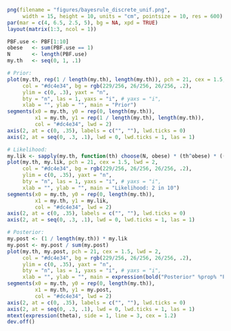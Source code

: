 
```r
png(filename = "figures/bayesrule_discrete_unif.png", 
     width = 15, height = 10, units = "cm", pointsize = 10, res = 600)
par(mar = c(4, 6.5, 2.5, 5), bg = NA, xpd = TRUE)
layout(matrix(1:3, ncol = 1))

PBF.use <- PBF[1:10]
obese   <- sum(PBF.use == 1)
N       <- length(PBF.use)
my.th   <- seq(0, 1, .1)

# Prior:
plot(my.th, rep(1 / length(my.th), length(my.th)), pch = 21, cex = 1.5, lwd = 2, 
     col = "#dc4e34", bg = rgb(229/256, 26/256, 26/256, .2), 
     ylim = c(0, .3), yaxt = "n", 
     bty = "n", las = 1, yaxs = "i", # yaxs = "i", 
     xlab = "", ylab = "", main = "Prior")
segments(x0 = my.th, y0 = rep(0, length(my.th)), 
         x1 = my.th, y1 = rep(1 / length(my.th), length(my.th)), 
         col = "#dc4e34", lwd = 2)
axis(2, at = c(0, .35), labels = c("", ""), lwd.ticks = 0)
axis(2, at = seq(0, .3, .1), lwd = 0, lwd.ticks = 1, las = 1)

# Likelihood:
my.lik <- sapply(my.th, function(th) choose(N, obese) * (th^obese) * ((1-th)^(N-obese)))
plot(my.th, my.lik, pch = 21, cex = 1.5, lwd = 2, 
     col = "#dc4e34", bg = rgb(229/256, 26/256, 26/256, .2), 
     ylim = c(0, .35), yaxt = "n", 
     bty = "n", las = 1, yaxs = "i", # yaxs = "i", 
     xlab = "", ylab = "", main = "Likelihood: 2 in 10")
segments(x0 = my.th, y0 = rep(0, length(my.th)), 
         x1 = my.th, y1 = my.lik, 
         col = "#dc4e34", lwd = 2)
axis(2, at = c(0, .35), labels = c("", ""), lwd.ticks = 0)
axis(2, at = seq(0, .3, .1), lwd = 0, lwd.ticks = 1, las = 1)

# Posterior:
my.post <- (1 / length(my.th)) * my.lik
my.post <- my.post / sum(my.post)
plot(my.th, my.post, pch = 21, cex = 1.5, lwd = 2, 
     col = "#dc4e34", bg = rgb(229/256, 26/256, 26/256, .2), 
     ylim = c(0, .35), yaxt = "n", 
     bty = "n", las = 1, yaxs = "i", # yaxs = "i", 
     xlab = "", ylab = "", main = expression(bold("Posterior" %prop% "Prior x Likelihood")))
segments(x0 = my.th, y0 = rep(0, length(my.th)), 
         x1 = my.th, y1 = my.post, 
         col = "#dc4e34", lwd = 2)
axis(2, at = c(0, .35), labels = c("", ""), lwd.ticks = 0)
axis(2, at = seq(0, .3, .1), lwd = 0, lwd.ticks = 1, las = 1)
mtext(expression(theta), side = 1, line = 3, cex = 1.2)
dev.off()
```
